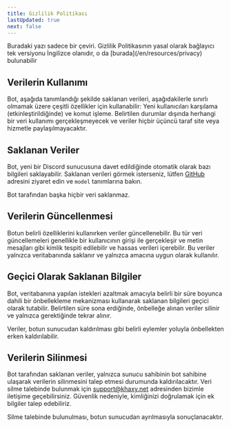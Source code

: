 ```yaml
---
title: Gizlilik Politikası
lastUpdated: true
next: false
---
```


<Aside type="caution">
    Buradaki yazı sadece bir çeviri. Gizlilik Politikasının yasal olarak bağlayıcı tek versiyonu İngilizce olanıdır,
    o da [burada](/en/resources/privacy) bulunabilir
</Aside>

## Verilerin Kullanımı

Bot, aşağıda tanımlandığı şekilde saklanan verileri, aşağıdakilerle sınırlı olmamak üzere çeşitli özellikler için kullanabilir:
Yeni kullanıcıları karşılama (etkinleştirildiğinde) ve komut işleme.
Belirtilen durumlar dışında herhangi bir veri kullanımı gerçekleşmeyecek ve veriler hiçbir üçüncü taraf site veya hizmetle paylaşılmayacaktır.

## Saklanan Veriler

Bot, yeni bir Discord sunucusuna davet edildiğinde otomatik olarak bazı bilgileri saklayabilir.
Saklanan verileri görmek isterseniz, lütfen [GitHub](https://github.com/Arsabutispik/Khaxy/blob/master/prisma/schema.prisma)
adresini ziyaret edin ve `model` tanımlarına bakın.


Bot tarafından başka hiçbir veri saklanmaz.

## Verilerin Güncellenmesi

Botun belirli özelliklerini kullanırken veriler güncellenebilir. Bu tür veri güncellemeleri genellikle bir kullanıcının girişi ile gerçekleşir ve metin mesajları gibi kimlik tespiti edilebilir ve hassas verileri içerebilir.
Bu veriler yalnızca veritabanında saklanır ve yalnızca amacına uygun olarak kullanılır.

## Geçici Olarak Saklanan Bilgiler

Bot, veritabanına yapılan istekleri azaltmak amacıyla belirli bir süre boyunca dahili bir önbellekleme mekanizması kullanarak saklanan bilgileri geçici olarak tutabilir.
Belirtilen süre sona erdiğinde, önbelleğe alınan veriler silinir ve yalnızca gerektiğinde tekrar alınır.

Veriler, botun sunucudan kaldırılması gibi belirli eylemler yoluyla önbellekten erken kaldırılabilir.

## Verilerin Silinmesi

Bot tarafından saklanan veriler, yalnızca sunucu sahibinin bot sahibine ulaşarak verilerin silinmesini talep etmesi durumunda kaldırılacaktır.
Veri silme talebinde bulunmak için support@khaxy.net adresinden bizimle iletişime geçebilirsiniz.
Güvenlik nedeniyle, kimliğinizi doğrulamak için ek bilgiler talep edebiliriz.

Silme talebinde bulunulması, botun sunucudan ayrılmasıyla sonuçlanacaktır.
